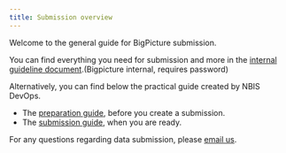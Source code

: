 ```yaml
---
title: Submission overview
---
```


Welcome to the general guide for BigPicture submission. 

You can find everything you need for submission and more in the [internal guideline document](https://bigpictureeu.sharepoint.com/:w:/r/sites/wp3/Public%20documents/Data%20Submission%20Guidance%20documents/Data%20Contribution/Guideline%20Data%20Contribution%20of%20anonymous,%20clinical%20data%20for%20implementation%20of%20the%20action%20by%20Bigpicture%20beneficiaries_v1.3.docx?d=w54e831a5940d47328eacb27d8d9793e8&csf=1&web=1&e=2H6ixs).(Bigpicture internal, requires password)


Alternatively, you can find below the practical guide created by NBIS DevOps.

- The [preparation guide](preparation-guide.qmd), before you create a submission. 
- The [submission guide](submission-guide.qmd), when you are ready.

For any questions regarding data submission, please [email us](mailto:{{< var email.helpdesk >}}).
